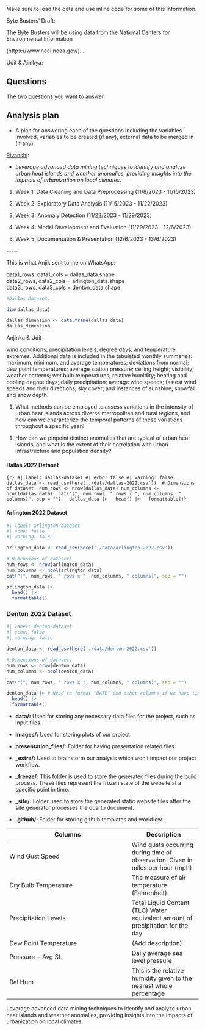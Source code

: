 Make sure to load the data and use inline code for some of this information.

Byte Busters' Draft:

The Byte Busters will be using data from the National Centers for Environmental Information

(https://www.ncei.noaa.gov/)...

Udit & Ajinkya:

## Questions

The two questions you want to answer.

## Analysis plan

-   A plan for answering each of the questions including the variables involved, variables to be created (if any), external data to be merged in (if any).

[Riyanshi]{.underline}:

-   *Leverage advanced data mining techniques to identify and analyze urban heat islands and weather anomalies, providing insights into the impacts of urbanization on local climates.*

1.  Week 1: Data Cleaning and Data Preprocessing (11/8/2023 - 11/15/2023)

2.  Week 2: Exploratory Data Analysis (11/15/2023 - 11/22/2023)

3.  Week 3: Anomaly Detection (11/22/2023 - 11/29/2023)

4.  Week 4: Model Development and Evaluation (11/29/2023 - 12/6/2023)

5.  Week 5: Documentation & Presentation (12/6/2023 - 13/6/2023)

\-\-\-\--

This is what Anjik sent to me on WhatsApp:

data1_rows, data1_cols = dallas_data.shape\
data2_rows, data2_cols = arlington_data.shape\
data3_rows, data3_cols = denton_data.shape

```r
#Dallas Dataset: 

dim(dallas_data)

dallas_dimension <- data.frame(dallas_data)
dallas_dimension
```

Anjinka & Udit

wind conditions, precipitation levels, degree days, and temperature extremes. Additional data is included in the tabulated monthly summaries: maximum, minimum, and average temperatures; deviations from normal; dew point temperatures; average station pressure; ceiling height; visibility; weather patterns; wet bulb temperatures; relative humidity; heating and cooling degree days; daily precipitation; average wind speeds; fastest wind speeds and their directions; sky cover; and instances of sunshine, snowfall, and snow depth.

1.  What methods can be employed to assess variations in the intensity of urban heat islands across diverse metropolitan and rural regions, and how can we characterize the temporal patterns of these variations throughout a specific year?

<!-- -->

1.  How can we pinpoint distinct anomalies that are typical of urban heat islands, and what is the extent of their correlation with urban infrastructure and population density?

#### Dallas 2022 Dataset

`{r} #| label: dallas-dataset #| echo: false #| warning: false  dallas_data <- read_csv(here('./data/dallas-2022.csv'))  # Dimensions of dataset: num_rows <- nrow(dallas_data) num_columns <- ncol(dallas_data)  cat("(", num_rows, " rows x ", num_columns, " columns)", sep = "")   dallas_data |>   head() |>   formattable()}`

#### **Arlington 2022 Dataset**

```r
#| label: arlington-dataset 
#| echo: false 
#| warning: false  

arlington_data <- read_csv(here('./data/arlington-2022.csv'))  

# Dimensions of dataset: 
num_rows <- nrow(arlington_data) 
num_columns <- ncol(arlington_data)  
cat("(", num_rows, " rows x ", num_columns, " columns)", sep = "")

arlington_data |> 
  head() |>   
  formattable()
```

### **Denton 2022 Dataset**

```r
#| label: denton-dataset
#| echo: false
#| warning: false

denton_data <- read_csv(here('./data/denton-2022.csv'))

# Dimensions of dataset:
num_rows <- nrow(denton_data)
num_columns <- ncol(denton_data)

cat("(", num_rows, " rows x ", num_columns, " columns)", sep = "")

denton_data |> # Need to format "DATE" and other columns if we have time.
  head() |>
  formattable()
```

-   **data/:** Used for storing any necessary data files for the project, such as input files.

-   **images/:** Used for storing plots of our project.

-   **presentation_files/:** Folder for having presentation related files.

-   **\_extra/:** Used to brainstorm our analysis which won't impact our project workflow.

-   **\_freeze/:** This folder is used to store the generated files during the build process. These files represent the frozen state of the website at a specific point in time.

-   **\_site/:** Folder used to store the generated static website files after the site generator processes the quarto document.

-   **.github/:** Folder for storing github templates and workflow.

| Columns               | Description                                                                     |
|----------------------------------------------|--------------------------|
| Wind Gust Speed       | Wind gusts occurring during time of observation. Given in miles per hour (mph)  |
| Dry Bulb Temperature  | The measure of air temperature (Fahrenheit)                                     |
| Precipitation Levels  | Total Liquid Content (TLC) Water equivalent amount of precipitation for the day |
| Dew Point Temperature | (Add description)                                                               |
| Pressure - Avg SL     | Daily average sea level pressure                                                |
| Rel Hum               | This is the relative humidity given to the nearest whole percentage             |

Leverage advanced data mining techniques to identify and analyze urban heat islands and weather anomalies, providing insights into the impacts of urbanization on local climates.
